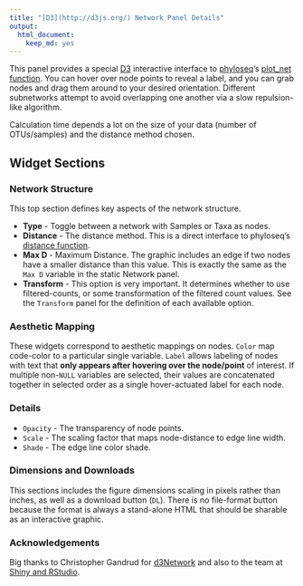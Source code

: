 ```yaml
---
title: "[D3](http://d3js.org/) Network Panel Details"
output:
  html_document:
    keep_md: yes
---
```


This panel provides a special [D3](http://d3js.org/) interactive interface to 
[phyloseq](http://joey711.github.io/phyloseq)'s
[plot_net function](http://joey711.github.io/phyloseq/plot_network-examples.html).
You can hover over node points to reveal a label,
and you can grab nodes and drag them around 
to your desired orientation. 
Different subnetworks attempt to avoid overlapping one another
via a slow repulsion-like algorithm.

Calculation time depends a lot on the size of your data (number of OTUs/samples)
and the distance method chosen.

## Widget Sections

### Network Structure

This top section defines key aspects of the network structure. 

- **Type** - Toggle between a network with Samples or Taxa as nodes. 
- **Distance** - The distance method. This is a direct interface to phyloseq's
[distance function](http://joey711.github.io/phyloseq/distance).
- **Max D** - Maximum Distance.
The graphic includes an edge if two nodes have a smaller distance than this value.
This is exactly the same as the `Max D` variable in the static Network panel.
- **Transform** - This option is very important.
It determines whether to use filtered-counts, 
or some transformation of the filtered count values.
See the `Transform` panel for the definition of each available option.

### Aesthetic Mapping

These widgets correspond to aesthetic mappings on nodes.
`Color` map code-color to a particular single variable.
`Label` allows labeling of nodes with text that
**only appears after hovering over the node/point** of interest.
If multiple non-`NULL` variables are selected,
their values are concatenated together
in selected order as a single hover-actuated label for each node.


### Details

- `Opacity` - The transparency of node points.
- `Scale` - The scaling factor that maps node-distance to edge line width.
- `Shade` - The edge line color shade.

### Dimensions and Downloads

This sections includes the figure dimensions
scaling in pixels rather than inches,
as well as a download button (`DL`).
There is no file-format button because the format
is always a stand-alone HTML that should be sharable as an interactive graphic.

### Acknowledgements

Big thanks to Christopher Gandrud for
[d3Network](http://christophergandrud.github.io/d3Network/)
and also to the team at 
[Shiny and RStudio](http://shiny.rstudio.com).


